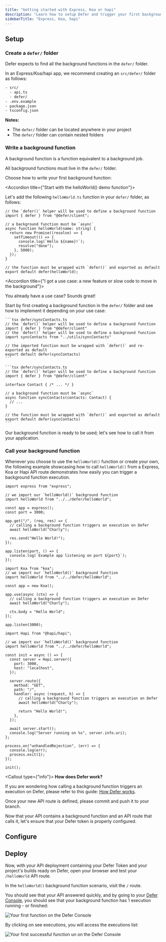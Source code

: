 ```yaml
---
title: "Getting started with Express, Koa or hapi"
description: "Learn how to setup Defer and trigger your first background function."
sidebarTitle: "Express, Koa, hapi"
---
```


## Setup

<Snippet file="install-defer-client.mdx" />

### Create a `defer/` folder

Defer expects to find all the background functions in the `defer/` folder.

In an Express/Koa/hapi app, we recommend creating an `src/defer/` folder as follows:

```txt
- src/
  - api.ts
  - defer/
- .env.example
- package.json
- tsconfig.json
```

<Info>

**Notes:**

- The `defer/` folder can be located anywhere in your project
- The `defer/` folder can contain nested folders

</Info>

### Write a background function

A background function is a function equivalent to a background job.

All background functions must live in the `defer/` folder.

Choose how to write your first background function:

<AccordionGroup>

<Accordion title={"Start with the helloWorld() demo function"}>

Let's add the following `helloWorld.ts` function in your `defer/` folder, as follows:

```tsx defer/helloWorld.ts
// the `defer()` helper will be used to define a background function
import { defer } from "@defer/client";

// a background function must be `async`
async function helloWorld(name: string) {
  return new Promise((resolve) => {
    setTimeout(() => {
      console.log(`Hello ${name}!`);
      resolve("done");
    }, 5000);
  });
}

// the function must be wrapped with `defer()` and exported as default
export default defer(helloWorld);
```

</Accordion>

<Accordion title={"I got a use case: a new feature or slow code to move in the background"}>

You already have a use case? Sounds great!

Start by first creating a background function in the `defer/` folder and see how to implement it depending on your use case:

<Tabs>

  <Tab title='Move existing slow code to a background function'>

    ```tsx defer/syncContacts.ts
    // the `defer()` helper will be used to define a background function
    import { defer } from "@defer/client"
    // the `defer()` helper will be used to define a background function
    import syncContacts from "../utils/syncContacts"

    // the imported function must be wrapped with `defer()` and re-exported as default
    export default defer(syncContacts)
    ```

  </Tab>

  <Tab title='Write a new feature, ex: syncContacts()'>

    ```tsx defer/syncContacts.ts
    // the `defer()` helper will be used to define a background function
    import { defer } from "@defer/client"

    interface Contact { /* ... */ }

    // a background function must be `async`
    async function syncContacts(contacts: Contact) {
      // ...
    }

    // the function must be wrapped with `defer()` and exported as default
    export default defer(syncContacts)
    ```

  </Tab>

</Tabs>

</Accordion>

</AccordionGroup>

Our background function is ready to be used; let's see how to call it from your application.

### Call your background function

Whenever you choose to use the `helloWorld()` function or create your own, the following example showcasing how to call `helloWorld()` from a Express, Koa or Hapi API route demonstrates how easily you can trigger a background function execution.

<Tabs>

<Tab title="Express">

```tsx src/api.ts
import express from "express";

// we import our `helloWorld()` background function
import helloWorld from "../../defer/helloWorld";

const app = express();
const port = 3000;

app.get("/", (req, res) => {
  // calling a background function triggers an execution on Defer
  await helloWorld("Charly");

  res.send("Hello World!");
});

app.listen(port, () => {
  console.log(`Example app listening on port ${port}`);
});
```

</Tab>

<Tab title="Koa">

```tsx src/api.ts
import Koa from "koa";
// we import our `helloWorld()` background function
import helloWorld from "../../defer/helloWorld";

const app = new Koa();

app.use(async (ctx) => {
  // calling a background function triggers an execution on Defer
  await helloWorld("Charly");

  ctx.body = "Hello World";
});

app.listen(3000);
```

</Tab>

<Tab title="hapi">

```tsx src/api.ts
import Hapi from "@hapi/hapi";

// we import our `helloWorld()` background function
import helloWorld from "../../defer/helloWorld";

const init = async () => {
  const server = Hapi.server({
    port: 3000,
    host: "localhost",
  });

  server.route({
    method: "GET",
    path: "/",
    handler: async (request, h) => {
      // calling a background function triggers an execution on Defer
      await helloWorld("Charly");

      return "Hello World!";
    },
  });

  await server.start();
  console.log("Server running on %s", server.info.uri);
};

process.on("unhandledRejection", (err) => {
  console.log(err);
  process.exit(1);
});

init();
```

</Tab>

</Tabs>

<Callout type={"info"}>
**How does Defer work?**

If you are wondering how calling a background function triggers an execution on Defer, please refer to this guide: [How Defer works](/platform/concepts).

</Callout>

Once your new API route is defined, please commit and push it to your branch.

Now that your API contains a background function and an API route that calls it, let's ensure that your Defer token is properly configured.

## Configure

<Snippet file="setup-defer-app.mdx" />

<Snippet file="api-deployment-configuration.mdx" />

## Deploy

Now, with your API deployment containing your Defer Token and your project's builds ready on Defer, open your browser and test your `/helloWorld` API route.

In the `helloWorld()` background function scenario, visit the `/` route.

You should see that your API answered quickly, and by going to your [Defer Console](https://console.defer.run/), you should see that your background function has 1 execution running - or finished:

<Frame>
  <img
    src="/images/getting-started/functions-list.png"
    alt="Your first function on the Defer Console"
    width={800}
    height={900}
  />
</Frame>

By clicking on see executions, you will access the executions list:

<Frame>
  <img
    src="/images/getting-started/function-runs.png"
    alt="Your first successful function un on the Defer Console"
    width={800}
    height={900}
  />
</Frame>

<Snippet file="quickstarts-next-steps.mdx" />
